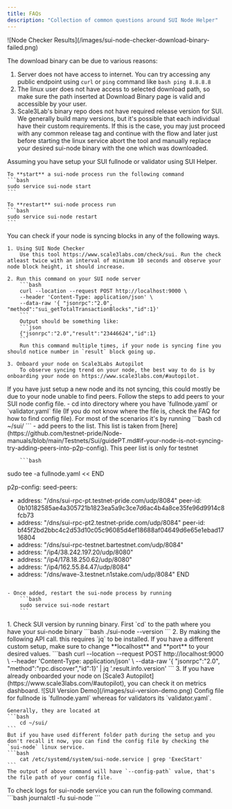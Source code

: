```yaml
---
title: FAQs
description: "Collection of common questions around SUI Node Helper"
---
```


<AccordionGroup>

<Accordion title="SUI Helper fails at download binary stage">
  ![Node Checker Results](/images/sui-node-checker-download-binary-failed.png)

The download binary can be due to various reasons:

1. Server does not have access to internet. You can try accessing any public endpoint using `curl` or
   `ping` command like `bash ping 8.8.8.8 `
2. The linux user does not have access to selected download path, so make sure the path inserted at Download Binary page is valid and accessible by your user.
3. Scale3Lab's binary repo
   does not have required release version for SUI. We generally build many
   versions, but it's possible that each individual have their custom
   requirements. If this is the case, you may just proceed with any common
   release tag and continue with the flow and later just before starting the
   linux service abort the tool and manually replace your desired sui-node binary
   with the one which was downloaded.

</Accordion>

<Accordion title='How to start/restart sui-node?'>
    Assuming you have setup your SUI fullnode or validator using SUI Helper.

    To **start** a sui-node process run the following command
    ```bash
    sudo service sui-node start
    ```

    To **restart** sui-node process run
    ```bash
    sudo service sui-node restart
    ```

</Accordion>

<Accordion title='How to check if my SUI node is syncing?'>
    You can check if your node is syncing blocks in any of the following ways.

    1. Using SUI Node Checker
        Use this tool https://www.scale3labs.com/check/sui. Run the check atleast twice with an interval of minimum 10 seconds and observe your node block height, it should increase.

    2. Run this command on your SUI node server
        ```bash
        curl --location --request POST http://localhost:9000 \
        --header 'Content-Type: application/json' \
        --data-raw '{ "jsonrpc":"2.0", "method":"sui_getTotalTransactionBlocks","id":1}'
        ```
        Output should be something like:
        ```json
        {"jsonrpc":"2.0","result":"23446624","id":1}
        ```
        Run this command multiple times, if your node is syncing fine you should notice number in `result` block going up.

    3. Onboard your node on Scale3Labs Autopilot
        To observe syncing trend on your node, the best way to do is by onboarding your node on https://www.scale3labs.com/#autopilot.

</Accordion>

<Accordion title='My SUI node is not syncing, what should I do?'>
    If you have just setup a new node and its not syncing, this could mostly be due to your node unable to find peers. Follow the steps to add peers to your SUI node config file.
    - cd into directory where you have `fullnode.yaml` or `validator.yaml` file (If you do not know where the file is, check the FAQ for how to find config file). For most of the scenarios it's by running
        ```bash
        cd ~/sui/
        ```
    - add peers to the list. This list is taken from [here](https://github.com/testnet-pride/Node-manuals/blob/main/Testnets/Sui/guidePT.md#if-your-node-is-not-syncing-try-adding-peers-into-p2p-config).
    <Warning>
        This peer list is only for testnet
    </Warning>

        ```bash
sudo tee -a fullnode.yaml << END

p2p-config:
  seed-peers:
   - address: "/dns/sui-rpc-pt.testnet-pride.com/udp/8084"
     peer-id: 0b10182585ae4a305721b1823ea5a9c3ce7d6ac4b4a8ce35fe96d9914c8fcb73
   - address: "/dns/sui-rpc-pt2.testnet-pride.com/udp/8084"
     peer-id: bf45f2bd2bbc4c2d53d10c05c96085d4ef18688af04649d6e65e1ebad1716804
   - address: "/dns/sui-rpc-testnet.bartestnet.com/udp/8084"
   - address: "/ip4/38.242.197.20/udp/8080"
   - address: "/ip4/178.18.250.62/udp/8080"
   - address: "/ip4/162.55.84.47/udp/8084"
   - address: "/dns/wave-3.testnet.n1stake.com/udp/8084"
END
        ```
    - Once added, restart the sui-node process by running
        ```bash
        sudo service sui-node restart
        ```

</Accordion>

<Accordion title='How to check SUI version?'>
    1. Check SUI version by running binary. First `cd` to the path where you have your sui-node binary
        ```bash
            ./sui-node --version
        ```
    2. By making the following API call. this requires `jq` to be installed.
        <Info>
            If you have a different custom setup, make sure to change **localhost** and **port** to your desired values.
        </Info>
        ```bash
            curl --location --request POST http://localhost:9000 \
                --header 'Content-Type: application/json' \
                --data-raw '{ "jsonrpc":"2.0", "method":"rpc.discover","id":1}' | jq '.result.info.version'
        ```
    3. If you have already onboarded your node on [Scale3 Autopilot](https://www.scale3labs.com/#autopilot), you can check it on metrics dashboard.
        ![SUI Version Demo](/images/sui-version-demo.png)
</Accordion>

<Accordion title='Where is my Node config file?'>
    Config file for fullnode is `fullnode.yaml` whereas for validators its `validator.yaml`.
    
    Generally, they are located at
    ```bash
        cd ~/sui/
    ```
    But if you have used different folder path during the setup and you don't recall it now, you can find the config file by checking the `sui-node` linux service.
    ```bash
        cat /etc/systemd/system/sui-node.service | grep 'ExecStart'
    ```
    The output of above command will have `--config-path` value, that's the file path of your config file.
</Accordion>
<Accordion title='sui-node process is failing, how do I check logs?'>
    To check logs for sui-node service you can run the following command.
    ```bash
        journalctl -fu sui-node
    ```
</Accordion>
</AccordionGroup>
